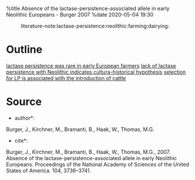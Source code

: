 %title Absence of the lactase-persistence-associated allele in early Neolithic Europeans - Burger 2007
%date 2020-05-04 19:30

:literature-note:lactase-persistence:neolithic:farming:dairying:

= Outline =

[[23|lactase persistence was rare in early European farmers]]
[[25|lack of lactase persistence with Neolithic indicates cultura-historical hypothesis]]
[[60|selection for LP is associated with the introduction of cattle]]

= Source =

*author*: 
Burger, J., Kirchner, M., Bramanti, B., Haak, W., Thomas, M.G.

*cite*:
Burger, J., Kirchner, M., Bramanti, B., Haak, W., Thomas, M.G., 2007. Absence of the lactase-persistence-associated allele in early Neolithic Europeans. Proceedings of the National Academy of Sciences of the United States of America. 104, 3736–3741.
